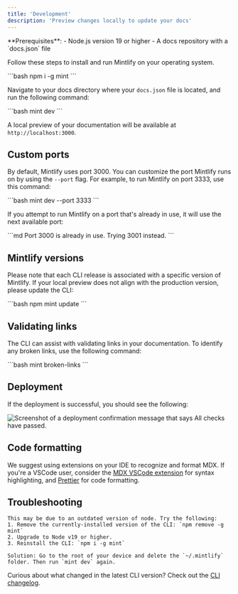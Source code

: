 ```yaml
---
title: 'Development'
description: 'Preview changes locally to update your docs'
---
```


<Info>
  **Prerequisites**:
  - Node.js version 19 or higher
  - A docs repository with a `docs.json` file
</Info>

Follow these steps to install and run Mintlify on your operating system.

<Steps>
<Step title="Install the Mintlify CLI">

\`\`\`bash
npm i -g mint
\`\`\`
</Step>

<Step title="Preview locally">

Navigate to your docs directory where your `docs.json` file is located, and run the following command:

\`\`\`bash
mint dev
\`\`\`

A local preview of your documentation will be available at `http://localhost:3000`.

</Step>
</Steps>

## Custom ports

By default, Mintlify uses port 3000. You can customize the port Mintlify runs on by using the `--port` flag. For example, to run Mintlify on port 3333, use this command:

\`\`\`bash
mint dev --port 3333
\`\`\`

If you attempt to run Mintlify on a port that's already in use, it will use the next available port:

\`\`\`md
Port 3000 is already in use. Trying 3001 instead.
\`\`\`

## Mintlify versions

Please note that each CLI release is associated with a specific version of Mintlify. If your local preview does not align with the production version, please update the CLI:

\`\`\`bash
npm mint update
\`\`\`

## Validating links

The CLI can assist with validating links in your documentation. To identify any broken links, use the following command:

\`\`\`bash
mint broken-links
\`\`\`

## Deployment

If the deployment is successful, you should see the following:

<Frame>
  <img src="/images/checks-passed.png" alt="Screenshot of a deployment confirmation message that says All checks have passed." style={{ borderRadius: '0.5rem' }} />
</Frame>

## Code formatting

We suggest using extensions on your IDE to recognize and format MDX. If you're a VSCode user, consider the [MDX VSCode extension](https://marketplace.visualstudio.com/items?itemName=unifiedjs.vscode-mdx) for syntax highlighting, and [Prettier](https://marketplace.visualstudio.com/items?itemName=esbenp.prettier-vscode) for code formatting.

## Troubleshooting

<AccordionGroup>
  <Accordion title='Error: Could not load the "sharp" module using the darwin-arm64 runtime'>

    This may be due to an outdated version of node. Try the following:
    1. Remove the currently-installed version of the CLI: `npm remove -g mint`
    2. Upgrade to Node v19 or higher.
    3. Reinstall the CLI: `npm i -g mint`
  </Accordion>

  <Accordion title="Issue: Encountering an unknown error">
  
    Solution: Go to the root of your device and delete the `~/.mintlify` folder. Then run `mint dev` again.
  </Accordion>
</AccordionGroup>

Curious about what changed in the latest CLI version? Check out the [CLI changelog](https://www.npmjs.com/package/mintlify?activeTab=versions).
